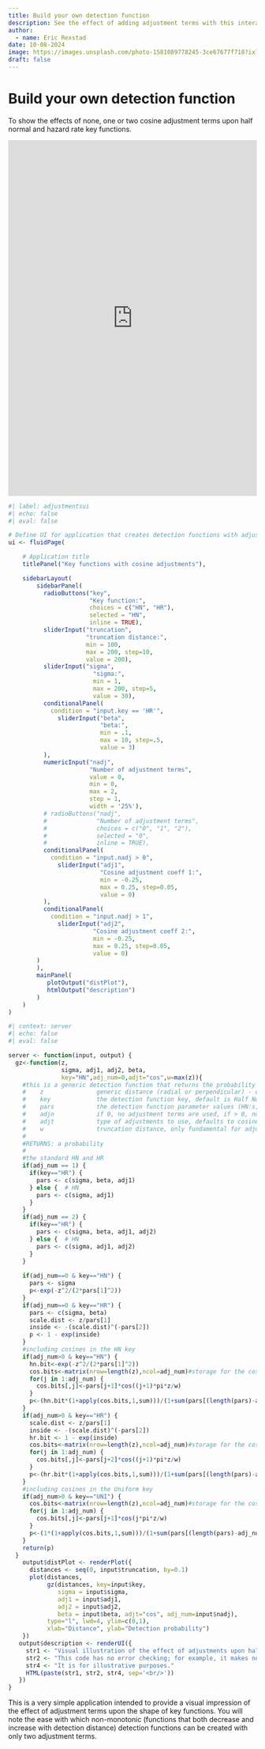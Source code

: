 ```yaml
---
title: Build your own detection function
description: See the effect of adding adjustment terms with this interactive app.
author: 
  - name: Eric Rexstad
date: 10-08-2024
image: https://images.unsplash.com/photo-1581089778245-3ce67677f718?ixlib=rb-4.0.3&ixid=M3wxMjA3fDB8MHxzZWFyY2h8M3x8ZXF1YXRpb25zfGVufDB8fDB8fHww&auto=format&fit=crop&w=500&q=60
draft: false
---
```


# Build your own detection function

To show the effects of none, one or two cosine adjustment terms upon half normal and hazard rate key functions.

<iframe id="example1" src="https://erex.shinyapps.io/adjtermsplot/" style="border: none; width: 100%; height: 720px" frameborder="0"></iframe>

```r
#| label: adjustmentsui
#| echo: false
#| eval: false

# Define UI for application that creates detection functions with adjustments
ui <- fluidPage(

    # Application title
    titlePanel("Key functions with cosine adjustments"),

    sidebarLayout(
        sidebarPanel(
          radioButtons("key",
                       "Key function:",
                       choices = c("HN", "HR"),
                       selected = "HN",
                       inline = TRUE),
          sliderInput("truncation",
                      "truncation distance:",
                      min = 100,
                      max = 200, step=10,
                      value = 200),
          sliderInput("sigma",
                        "sigma:",
                        min = 1,
                        max = 200, step=5,
                        value = 30),
          conditionalPanel(
            condition = "input.key == 'HR'",
              sliderInput("beta",
                          "beta:",
                          min = .1,
                          max = 10, step=.5,
                          value = 3)
          ),
          numericInput("nadj",
                       "Number of adjustment terms",
                       value = 0,
                       min = 0,
                       max = 2,
                       step = 1,
                       width = '25%'),
          # radioButtons("nadj",
          #              "Number of adjustment terms",
          #              choices = c("0", "1", "2"),
          #              selected = "0",
          #              inline = TRUE),
          conditionalPanel(
            condition = "input.nadj > 0",
              sliderInput("adj1",
                          "Cosine adjustment coeff 1:",
                          min = -0.25,
                          max = 0.25, step=0.05,
                          value = 0)
          ),
          conditionalPanel(
            condition = "input.nadj > 1",
              sliderInput("adj2",
                        "Cosine adjustment coeff 2:",
                        min = -0.25,
                        max = 0.25, step=0.05,
                        value = 0)
        )
        ),
        mainPanel(
           plotOutput("distPlot"),
           htmlOutput("description")
        )
    )
)
```


```r
#| context: server
#| echo: false
#| eval: false

server <- function(input, output) {
  gz<-function(z,
               sigma, adj1, adj2, beta,
               key="HN",adj_num=0,adjt="cos",w=max(z)){
    #this is a generic detection function that returns the probability of detecting an animal given the arguments:
    #    z               generic distance (radial or perpendicular) - can be scalar or vector
    #    key             the detection function key, default is Half Normal (HR and UNI might be alternatives)
    #    pars            the detection function parameter values (HN:s,adj1,adj2,...)(HR:s,b,adj1,adj2,...)(UNI:adj1,adj2,...)
    #    adjn            if 0, no adjustment terms are used, if > 0, number of adjustments to use
    #    adjt            type of adjustments to use, defaults to cosine series
    #    w               truncation distance, only fundamental for adjustments, by default the max of the distances
    #
    #RETURNS: a probability
    #
    #the standard HN and HR
    if(adj_num == 1) {
      if(key=="HR") {
        pars <- c(sigma, beta, adj1)
      } else {  # HN
        pars <- c(sigma, adj1)
      }
    }
    if(adj_num == 2) {
      if(key=="HR") {
        pars <- c(sigma, beta, adj1, adj2)
      } else {  # HN
        pars <- c(sigma, adj1, adj2)
      }
    }
    
    if(adj_num==0 & key=="HN") {
      pars <- sigma
      p<-exp(-z^2/(2*pars[1]^2))
    }
    if(adj_num==0 & key=="HR") {
      pars <- c(sigma, beta)
      scale.dist <- z/pars[1]
      inside <- -(scale.dist)^(-pars[2])
      p <- 1 - exp(inside)
    }
    #including cosines in the HN key
    if(adj_num>0 & key=="HN") {
      hn.bit<-exp(-z^2/(2*pars[1]^2))
      cos.bits<-matrix(nrow=length(z),ncol=adj_num)#storage for the cosine terms
      for(j in 1:adj_num) {
        cos.bits[,j]<-pars[j+1]*cos((j+1)*pi*z/w)
      }
      p<-(hn.bit*(1+apply(cos.bits,1,sum)))/(1+sum(pars[(length(pars)-adj_num+1):length(pars)]))
    }
    if(adj_num>0 & key=="HR") {
      scale.dist <- z/pars[1]
      inside <- -(scale.dist)^(-pars[2])
      hr.bit <- 1 - exp(inside)
      cos.bits<-matrix(nrow=length(z),ncol=adj_num)#storage for the cosine terms
      for(j in 1:adj_num) {
        cos.bits[,j]<-pars[j+2]*cos((j+1)*pi*z/w)
      }
      p<-(hr.bit*(1+apply(cos.bits,1,sum)))/(1+sum(pars[(length(pars)-adj_num+1):length(pars)]))
    }  
    #including cosines in the Uniform key
    if(adj_num>0 & key=="UNI") {
      cos.bits<-matrix(nrow=length(z),ncol=adj_num)#storage for the cosine terms
      for(j in 1:adj_num) {
        cos.bits[,j]<-pars[j+1]*cos(j*pi*z/w)
      }
      p<-(1*(1+apply(cos.bits,1,sum)))/(1+sum(pars[(length(pars)-adj_num+1):length(pars)]))
    }
    return(p)
  }
    output$distPlot <- renderPlot({
      distances <- seq(0, input$truncation, by=0.1)
      plot(distances, 
           gz(distances, key=input$key, 
              sigma = input$sigma, 
              adj1 = input$adj1,
              adj2 = input$adj2, 
              beta = input$beta, adjt="cos", adj_num=input$nadj),
           type="l", lwd=4, ylim=c(0,1),
           xlab="Distance", ylab="Detection probability")
    })
   output$description <- renderUI({
     str1 <- "Visual illustration of the effect of adjustments upon half normal and hazard rate detection function shape."
     str2 <- "This code has no error checking; for example, it makes no sense to have a second adjustment term without a first term"
     str4 <- "It is for illustrative purposes."
     HTML(paste(str1, str2, str4, sep='<br/>'))
   })
}
```

This is a very simple application intended to provide a visual impression of the effect of adjustment terms upon the shape of key functions. You will note the ease with which non-monotonic (functions that both decrease and increase with detection distance) detection functions can be created with only two adjustment terms.
